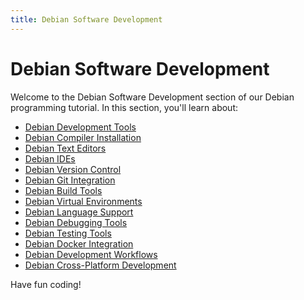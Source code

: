 ```yaml
---
title: Debian Software Development
---
```


# Debian Software Development

Welcome to the Debian Software Development section of our Debian programming tutorial. In this section, you'll learn about:

- [Debian Development Tools](./0-debian-development-tools.mdx)
- [Debian Compiler Installation](./1-debian-compiler-installation.mdx)
- [Debian Text Editors](./2-debian-text-editors.mdx)
- [Debian IDEs](./3-debian-ides.mdx)
- [Debian Version Control](./4-debian-version-control.mdx)
- [Debian Git Integration](./5-debian-git-integration.mdx)
- [Debian Build Tools](./6-debian-build-tools.mdx)
- [Debian Virtual Environments](./7-debian-virtual-environments.mdx)
- [Debian Language Support](./8-debian-language-support.mdx)
- [Debian Debugging Tools](./9-debian-debugging-tools.mdx)
- [Debian Testing Tools](./10-debian-testing-tools.mdx)
- [Debian Docker Integration](./11-debian-docker-integration.mdx)
- [Debian Development Workflows](./12-debian-development-workflows.mdx)
- [Debian Cross-Platform Development](./13-debian-cross-platform-development.mdx)

Have fun coding!